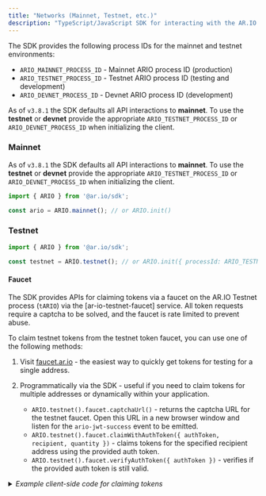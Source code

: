 ```yaml
---
title: "Networks (Mainnet, Testnet, etc.)"
description: "TypeScript/JavaScript SDK for interacting with the AR.IO ecosystem"
---
```


The SDK provides the following process IDs for the mainnet and testnet environments:

- `ARIO_MAINNET_PROCESS_ID` - Mainnet ARIO process ID (production)
- `ARIO_TESTNET_PROCESS_ID` - Testnet ARIO process ID (testing and development)
- `ARIO_DEVNET_PROCESS_ID` - Devnet ARIO process ID (development)

As of `v3.8.1` the SDK defaults all API interactions to **mainnet**. To use the **testnet** or **devnet** provide the appropriate `ARIO_TESTNET_PROCESS_ID` or `ARIO_DEVNET_PROCESS_ID` when initializing the client.

### Mainnet

As of `v3.8.1` the SDK defaults all API interactions to **mainnet**. To use the **testnet** or **devnet** provide the appropriate `ARIO_TESTNET_PROCESS_ID` or `ARIO_DEVNET_PROCESS_ID` when initializing the client.

```typescript
import { ARIO } from '@ar.io/sdk';

const ario = ARIO.mainnet(); // or ARIO.init()
```

### Testnet

```typescript
import { ARIO } from '@ar.io/sdk';

const testnet = ARIO.testnet(); // or ARIO.init({ processId: ARIO_TESTNET_PROCESS_ID })
```

#### Faucet

The SDK provides APIs for claiming tokens via a faucet on the AR.IO Testnet process (`tARIO`) via the [ar-io-testnet-faucet] service. All token requests require a captcha to be solved, and the faucet is rate limited to prevent abuse.

To claim testnet tokens from the testnet token faucet, you can use one of the following methods:

1. Visit [faucet.ar.io](https://faucet.ar.io) - the easiest way to quickly get tokens for testing for a single address.

2. Programmatically via the SDK - useful if you need to claim tokens for multiple addresses or dynamically within your application.

   - `ARIO.testnet().faucet.captchaUrl()` - returns the captcha URL for the testnet faucet. Open this URL in a new browser window and listen for the `ario-jwt-success` event to be emitted.
   - `ARIO.testnet().faucet.claimWithAuthToken({ authToken, recipient, quantity })` - claims tokens for the specified recipient address using the provided auth token.
   - `ARIO.testnet().faucet.verifyAuthToken({ authToken })` - verifies if the provided auth token is still valid.

<details>
  <summary><i>Example client-side code for claiming tokens</i></summary>

```typescript
import { ARIO } from '@ar.io/sdk';

const testnet = ARIO.testnet();
const captchaUrl = await ario.faucet.captchaUrl();

// open the captcha URL in the browser, and listen for the auth token event
const captchaWindow = window.open(
  captchaUrl.captchaUrl,
  '_blank',
  'width=600,height=600',
);
/**
 * The captcha URL includes a window.parent.postMessage event that is used to send the auth token to the parent window.
 * You can store the auth token in localStorage and use it to claim tokens for the duration of the auth token's expiration (default 1 hour).
 */
window.parent.addEventListener('message', async (event) => {
  if (event.data.type === 'ario-jwt-success') {
    localStorage.setItem('ario-jwt', event.data.token);
    localStorage.setItem('ario-jwt-expires-at', event.data.expiresAt);
    // close our captcha window
    captchaWindow?.close();
    // claim the tokens using the JWT token
    const res = await testnet.faucet
      .claimWithAuthToken({
        authToken: event.data.token,
        recipient: await window.arweaveWallet.getActiveAddress(),
        quantity: new ARIOToken(100).toMARIO().valueOf(), // 100 ARIO
      })
      .then((res) => {
        alert(
          'Successfully claimed 100 ARIO tokens! Transaction ID: ' + res.id,
        );
      })
      .catch((err) => {
        alert(`Failed to claim tokens: ${err}`);
      });
  }
});

/**
 * Once you have a valid JWT, you can check if it is still valid and use it for subsequent requests without having to open the captcha again.
 */
if (
  localStorage.getItem('ario-jwt-expires-at') &&
  Date.now() < parseInt(localStorage.getItem('ario-jwt-expires-at') ?? '0')
) {
  const res = await testnet.faucet.claimWithAuthToken({
    authToken: localStorage.getItem('ario-jwt') ?? '',
    recipient: await window.arweaveWallet.getActiveAddress(),
    quantity: new ARIOToken(100).toMARIO().valueOf(), // 100 ARIO
  });
}
```

</details>